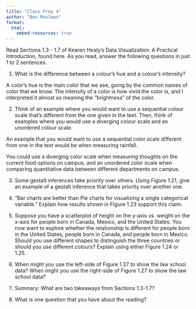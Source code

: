 ```yaml
---
title: "Class Prep 4"
author: "Ben Moolman"
format:
  html:
    embed-resources: true
---
```


Read Sections 1.3 - 1.7 of Kearen Healy’s Data Visualization: A Practical Introduction, found here. As you read, answer the following questions in just 1 to 2 sentences.

1. What is the difference between a colour’s hue and a colour’s intensity?

A color's hue is the main color that we see, going by the common names of color that we know. The intensity of a color is how vivid the color is, and I interpreted it almost as meaning the "brightness" of the color.

2. Think of an example where you would want to use a sequential colour scale that’s different from the one given in the text. Then, think of examples where you would use a diverging colour scale and an unordered colour scale.

An example that you would want to use a sequential color scale different from one in the text would be when measuring rainfall.

You could use a diverging color scale when measuring thoughts on the current food options on campus, and an unordered color scale when comparing quantitative data between different departments on campus.

3. Some gestalt inferences take priority over others. Using Figure 1.21, give an example of a gestalt inference that takes priority over another one.



4. “Bar charts are better than Pie charts for visualizing a single categorical variable.” Explain how results shown in Figure 1.23 support this claim.



5. Suppose you have a scatterplot of height on the y-axis vs. weight on the x-axis for people born in Canada, Mexico, and the United States. You now want to explore whether the relationship is different for people born in the United States, people born in Canada, and people born in Mexico. Should you use different shapes to distinguish the three countries or should you use different colours? Explain using either Figure 1.24 or 1.25.



6. When might you use the left-side of Figure 1.27 to show the law school data? When might you use the right-side of Figure 1.27 to show the law school data?



7. Summary: What are two takeaways from Sections 1.3-1.7?


8. What is one question that you have about the reading?


